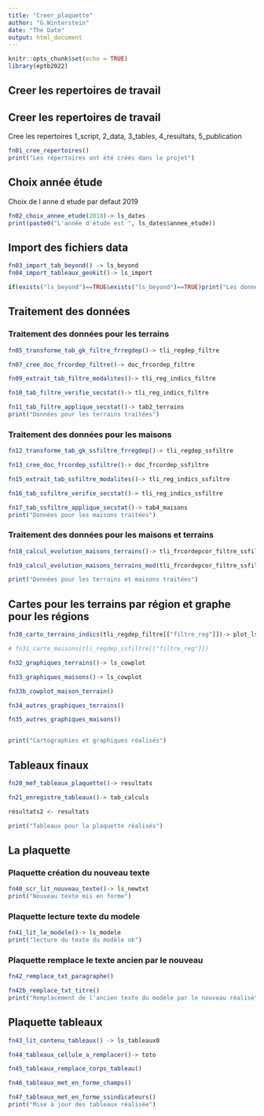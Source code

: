 ```yaml
---
title: "Creer_plaquette"
author: "G.Winterstein"
date: "The Date"
output: html_document
---
```


```r
knitr::opts_chunk$set(echo = TRUE)
library(eptb2022)

```

## Creer les repertoires de travail

## Creer les repertoires de travail

Cree les repertoires 1_script, 2_data, 3_tables, 4_resultats, 5_publication

```r

fn01_cree_repertoires()
print("Les répertoires ont été créés dans le projet")

```

## Choix année étude

Choix de l anne d etude par defaut 2019

```r

fn02_choix_annee_etude(2018)-> ls_dates
print(paste0("L'année d'étude est ", ls_dates$annee_etude))
```

## Import des fichiers data

```r
fn03_import_tab_beyond() -> ls_beyond
fn04_import_tableaux_geokit()-> ls_import

if(exists("ls_beyond")==TRUE&exists("ls_beyond")==TRUE)print("Les données ont été importées")
```

## Traitement des données

### Traitement des données pour les terrains

```r

fn05_transforme_tab_gk_filtre_frregdep()-> tli_regdep_filtre

fn07_cree_doc_frcordep_filtre()-> doc_frcordep_filtre

fn09_extrait_tab_filtre_modalites()-> tli_reg_indics_filtre

fn10_tab_filtre_verifie_secstat()-> tli_reg_indics_filtre

fn11_tab_filtre_applique_secstat()-> tab2_terrains
print("Données pour les terrains traitées")
```

### Traitement des données pour les maisons

```r

fn12_transforme_tab_gk_ssfiltre_frregdep()-> tli_regdep_ssfiltre

fn13_cree_doc_frcordep_ssfiltre()-> doc_frcordep_ssfiltre

fn15_extrait_tab_ssfiltre_modalites()-> tli_reg_indics_ssfiltre

fn16_tab_ssfiltre_verifie_secstat()-> tli_reg_indics_ssfiltre

fn17_tab_ssfiltre_applique_secstat()-> tab4_maisons
print("Données pour les maisons traitées")
```

### Traitement des données pour les maisons et terrains

```r
fn18_calcul_evolution_maisons_terrains()-> tli_frcordepcor_filtre_ssfiltre

fn19_calcul_evolution_maisons_terrains_mod(tli_frcordepcor_filtre_ssfiltre$evol_an)-> tli_frcordepcor_filtre_ssfiltre$evol_an

print("Données pour les terrains et maisons traitées")
```

## Cartes pour les terrains par région et graphe pour les régions

```r

fn30_carto_terrains_indics(tli_regdep_filtre[["filtre_reg"]])-> plot_ls_carto

# fn31_carte_maisons(tli_regdep_ssfiltre[["filtre_reg"]])

fn32_graphiques_terrains()-> ls_cowplot

fn33_graphiques_maisons()-> ls_cowplot

fn33b_cowplot_maison_terrain()

fn34_autres_graphiques_terrains()

fn35_autres_graphiques_maisons()


print("Cartographies et graphiques réalisés")

```

## Tableaux finaux

```r

fn20_mef_tableaux_plaquette()-> resultats

fn21_enregistre_tableaux()-> tab_calculs

résultats2 <- resultats

print("Tableaux pour la plaquette réalisés")


```

## La plaquette

### Plaquette création du nouveau texte

```r
fn40_scr_lit_nouveau_texte()-> ls_newtxt
print("Nouveau texte mis en forme")
```

### Plaquette lecture texte du modele

```r
fn41_lit_le_modele()-> ls_modele
print("lecture du texte du modèle ok")
```

### Plaquette remplace le texte ancien par le nouveau

```r
fn42_remplace_txt_paragraphe()

fn42b_remplace_txt_titre() 
print("Remplacement de l'ancien texte du modèle par le nouveau réalisé")
```

## Plaquette tableaux

```r

fn43_lit_contenu_tableaux() -> ls_tableaux0

fn44_tableaux_cellule_a_remplacer()-> toto

fn45_tableaux_remplace_corps_tableau()

fn46_tableaux_met_en_forme_champs()

fn47_tableaux_met_en_forme_ssindicateurs()
print("Mise à jour des tableaux réalisée")
```

